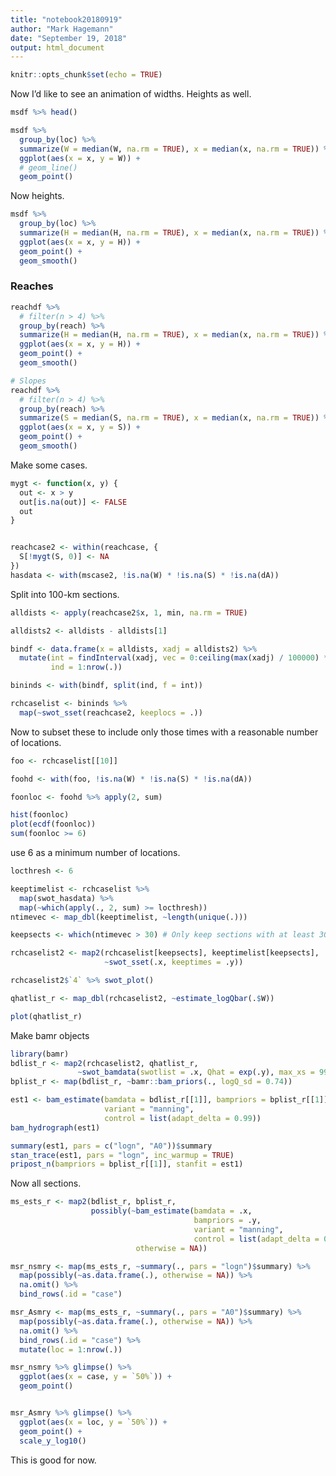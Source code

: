 ```yaml
---
title: "notebook20180919"
author: "Mark Hagemann"
date: "September 19, 2018"
output: html_document
---
```


```r
knitr::opts_chunk$set(echo = TRUE)
```

Now I'd like to see an animation of widths. Heights as well.


```r
msdf %>% head()

msdf %>% 
  group_by(loc) %>% 
  summarize(W = median(W, na.rm = TRUE), x = median(x, na.rm = TRUE)) %>% 
  ggplot(aes(x = x, y = W)) + 
  # geom_line()
  geom_point()
```

Now heights.

```r
msdf %>% 
  group_by(loc) %>% 
  summarize(H = median(H, na.rm = TRUE), x = median(x, na.rm = TRUE)) %>% 
  ggplot(aes(x = x, y = H)) +
  geom_point() + 
  geom_smooth()
```


### Reaches

```r
reachdf %>% 
  # filter(n > 4) %>% 
  group_by(reach) %>% 
  summarize(H = median(H, na.rm = TRUE), x = median(x, na.rm = TRUE)) %>% 
  ggplot(aes(x = x, y = H)) +
  geom_point() + 
  geom_smooth()

# Slopes
reachdf %>% 
  # filter(n > 4) %>% 
  group_by(reach) %>% 
  summarize(S = median(S, na.rm = TRUE), x = median(x, na.rm = TRUE)) %>% 
  ggplot(aes(x = x, y = S)) +
  geom_point() + 
  geom_smooth()

```


Make some cases.

```r

mygt <- function(x, y) {
  out <- x > y
  out[is.na(out)] <- FALSE
  out
}


reachcase2 <- within(reachcase, {
  S[!mygt(S, 0)] <- NA
})
hasdata <- with(mscase2, !is.na(W) * !is.na(S) * !is.na(dA))

```

Split into 100-km sections.

```r
alldists <- apply(reachcase2$x, 1, min, na.rm = TRUE)

alldists2 <- alldists - alldists[1]

bindf <- data.frame(x = alldists, xadj = alldists2) %>% 
  mutate(int = findInterval(xadj, vec = 0:ceiling(max(xadj) / 100000) * 100000),
         ind = 1:nrow(.))

bininds <- with(bindf, split(ind, f = int))

rchcaselist <- bininds %>% 
  map(~swot_sset(reachcase2, keeplocs = .))
```


Now to subset these to include only those times with a reasonable number of locations. 

```r
foo <- rchcaselist[[10]]

foohd <- with(foo, !is.na(W) * !is.na(S) * !is.na(dA))

foonloc <- foohd %>% apply(2, sum)

hist(foonloc)
plot(ecdf(foonloc))
sum(foonloc >= 6)
```

use 6 as a minimum number of locations. 

```r

locthresh <- 6

keeptimelist <- rchcaselist %>% 
  map(swot_hasdata) %>% 
  map(~which(apply(., 2, sum) >= locthresh))
ntimevec <- map_dbl(keeptimelist, ~length(unique(.)))

keepsects <- which(ntimevec > 30) # Only keep sections with at least 30 data-rich times

rchcaselist2 <- map2(rchcaselist[keepsects], keeptimelist[keepsects], 
                     ~swot_sset(.x, keeptimes = .y))
```

```r
rchcaselist2$`4` %>% swot_plot()
```

```r
qhatlist_r <- map_dbl(rchcaselist2, ~estimate_logQbar(.$W))

plot(qhatlist_r)
```

Make bamr objects

```r
library(bamr)
bdlist_r <- map2(rchcaselist2, qhatlist_r, 
               ~swot_bamdata(swotlist = .x, Qhat = exp(.y), max_xs = 9999))
bplist_r <- map(bdlist_r, ~bamr::bam_priors(., logQ_sd = 0.74))
```


```r
est1 <- bam_estimate(bamdata = bdlist_r[[1]], bampriors = bplist_r[[1]], 
                     variant = "manning", 
                     control = list(adapt_delta = 0.99))
bam_hydrograph(est1)

summary(est1, pars = c("logn", "A0"))$summary
stan_trace(est1, pars = "logn", inc_warmup = TRUE)
pripost_n(bampriors = bplist_r[[1]], stanfit = est1)
```

Now all sections.

```r
ms_ests_r <- map2(bdlist_r, bplist_r, 
                  possibly(~bam_estimate(bamdata = .x, 
                                         bampriors = .y, 
                                         variant = "manning",
                                         control = list(adapt_delta = 0.99)),
                            otherwise = NA))
```

```r
msr_nsmry <- map(ms_ests_r, ~summary(., pars = "logn")$summary) %>% 
  map(possibly(~as.data.frame(.), otherwise = NA)) %>% 
  na.omit() %>% 
  bind_rows(.id = "case")

msr_Asmry <- map(ms_ests_r, ~summary(., pars = "A0")$summary) %>% 
  map(possibly(~as.data.frame(.), otherwise = NA)) %>% 
  na.omit() %>% 
  bind_rows(.id = "case") %>% 
  mutate(loc = 1:nrow(.))

msr_nsmry %>% glimpse() %>% 
  ggplot(aes(x = case, y = `50%`)) +
  geom_point()


msr_Asmry %>% glimpse() %>% 
  ggplot(aes(x = loc, y = `50%`)) +
  geom_point() +
  scale_y_log10()
```

This is good for now. 

